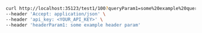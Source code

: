 ```bash ListTest1.sh
curl http://localhost:35123/test1/100?queryParam1=some%20example%20query%20param \
--header 'Accept: application/json' \
--header 'api_key: <YOUR_API_KEY>' \
--header 'headerParam1: some example header param'
```
